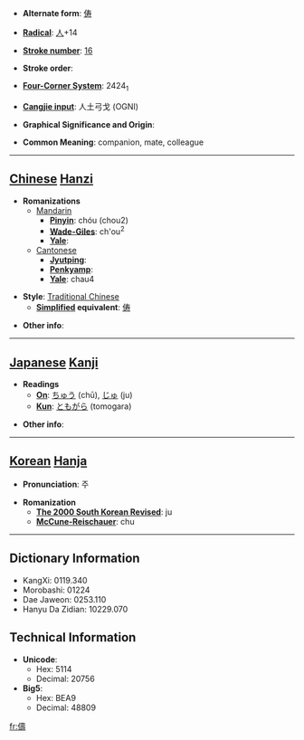 * '''Alternate form''': [[俦]]

* '''[[Wiktionary:Chinese radical index| Radical]]''': [[Wiktionary:Chinese radical index 人|人]]+14

* '''[[Wiktionary:Chinese total strokes index|Stroke number]]''': [[Wiktionary:Chinese total strokes index 16|16]]

* '''Stroke order''': 

* '''[[Wiktionary:Chinese four corner index|Four-Corner System]]''': 2424<sub>1</sub>

* '''[[Wiktionary:Chinese Cangjie index|Cangjie input]]''': 人土弓戈 (OGNI)

* '''Graphical Significance and Origin''': 

* '''Common Meaning''': companion, mate, colleague

----

== [[Chinese]] [[Hanzi]] ==

* '''Romanizations'''
** [[Mandarin]]
*** '''[[Pinyin]]''': chóu (chou2)
*** '''[[Wade-Giles]]''': ch'ou<sup>2</sup>
*** '''[[Yale]]''': 
**[[Cantonese]]
***'''[[Jyutping]]''':
***'''[[Penkyamp]]''': 
***'''[[Yale]]''': chau4

* '''Style''': [[Traditional Chinese]] 
** '''[[Simplified Chinese|Simplified]] equivalent''': [[俦]]

* '''Other info''': 

----

== [[Japanese]] [[Kanji]] ==

* '''Readings'''
** '''[[On]]''': [[ちゅう]] (chū), [[じゅ]] (ju)
** '''[[Kun]]''': [[ともがら]] (tomogara)

* '''Other info''':  

----

== [[Korean]] [[Hanja]] ==

* '''Pronunciation''': 주

* '''Romanization'''
** '''[[The 2000 South Korean Revised Romanization|The 2000 South Korean Revised]]''': ju
** '''[[McCune-Reischauer]]''': chu

----

== Dictionary Information ==

* KangXi: 0119.340
* Morobashi: 01224
* Dae Jaweon: 0253.110
* Hanyu Da Zidian: 10229.070

== Technical Information ==

* '''Unicode''':
** Hex: 5114
** Decimal: 20756
* '''Big5''':
** Hex: BEA9
** Decimal: 48809

[[fr:儔]]